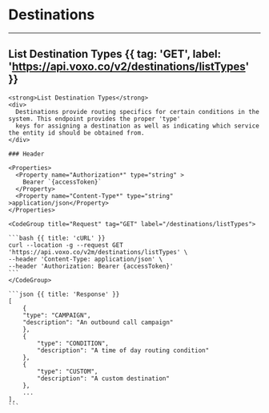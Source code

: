 # Destinations 

---

## List Destination Types {{ tag: 'GET', label: 'https://api.voxo.co/v2/destinations/listTypes' }}

<Row>
  <Col>

    <strong>List Destination Types</strong>
    <div>
      Destinations provide routing specifics for certain conditions in the system. This endpoint provides the proper 'type'
      keys for assigning a destination as well as indicating which service the entity id should be obtained from.
    </div>

    ### Header

    <Properties>
      <Property name="Authorization*" type="string" >
        Bearer `{accessToken}`
      </Property>
      <Property name="Content-Type*" type="string" >application/json</Property>
    </Properties>

  </Col>
  <Col sticky>

    <CodeGroup title="Request" tag="GET" label="/destinations/listTypes">

    ```bash {{ title: 'cURL' }}
    curl --location -g --request GET 'https://api.voxo.co/v2m/destinations/listTypes' \
    --header 'Content-Type: application/json' \
    --header 'Authorization: Bearer {accessToken}'
    ```
    </CodeGroup>

    ```json {{ title: 'Response' }}
    [
        {
        "type": "CAMPAIGN",
        "description": "An outbound call campaign"
        },
        {
            "type": "CONDITION",
            "description": "A time of day routing condition"
        },
        {
            "type": "CUSTOM",
            "description": "A custom destination"
        }, 
        ...
    ],
    ```

  </Col>
</Row>